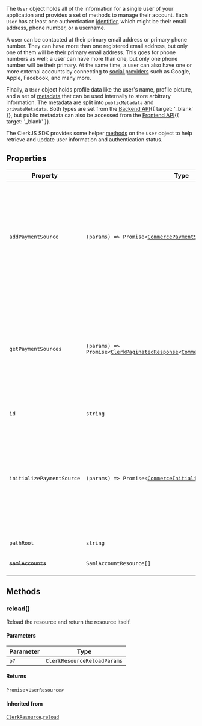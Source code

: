 The `User` object holds all of the information for a single user of your application and provides a set of methods to manage their account. Each `User` has at least one authentication [identifier](/docs/authentication/configuration/sign-up-sign-in-options#identifiers), which might be their email address, phone number, or a username.

A user can be contacted at their primary email address or primary phone number. They can have more than one registered email address, but only one of them will be their primary email address. This goes for phone numbers as well; a user can have more than one, but only one phone number will be their primary. At the same time, a user can also have one or more external accounts by connecting to [social providers](/docs/authentication/social-connections/oauth) such as Google, Apple, Facebook, and many more.

Finally, a `User` object holds profile data like the user's name, profile picture, and a set of [metadata](/docs/users/metadata) that can be used internally to store arbitrary information. The metadata are split into `publicMetadata` and `privateMetadata`. Both types are set from the [Backend API](/docs/reference/backend-api){{ target: '_blank' }}, but public metadata can also be accessed from the [Frontend API](/docs/reference/frontend-api){{ target: '_blank' }}.

The ClerkJS SDK provides some helper [methods](#methods) on the `User` object to help retrieve and update user information and authentication status.

## Properties

| Property                                                       | Type                                                                                                                                                                                              | Description                                                                                                                                                                                                                                                                                                         | Overrides                                                           |
| -------------------------------------------------------------- | ------------------------------------------------------------------------------------------------------------------------------------------------------------------------------------------------- | ------------------------------------------------------------------------------------------------------------------------------------------------------------------------------------------------------------------------------------------------------------------------------------------------------------------- | ------------------------------------------------------------------- |
| <a id="addpaymentsource"></a> `addPaymentSource`               | <code>(params) => Promise\<[CommercePaymentSourceResource](commerce-payment-source-resource.mdx)\></code>                                                                                         | **`Experimental`** This is an experimental API for the Billing feature that is available under a public beta, and the API is subject to change. It is advised to pin the SDK version and the clerk-js version to a specific version to avoid breaking changes. Example: `<ClerkProvider clerkJsVersion="x.x.x" />`. | -                                                                   |
| <a id="getpaymentsources"></a> `getPaymentSources`             | <code>(params) => Promise\<[ClerkPaginatedResponse](/docs/references/javascript/types/clerk-paginated-response)\<[CommercePaymentSourceResource](commerce-payment-source-resource.mdx)\>\></code> | **`Experimental`** This is an experimental API for the Billing feature that is available under a public beta, and the API is subject to change. It is advised to pin the SDK version and the clerk-js version to a specific version to avoid breaking changes. Example: `<ClerkProvider clerkJsVersion="x.x.x" />`. | -                                                                   |
| <a id="id"></a> `id`                                           | `string`                                                                                                                                                                                          | The unique identifier of the resource.                                                                                                                                                                                                                                                                              | [`ClerkResource`](clerk-resource.mdx).[`id`](clerk-resource.mdx#id) |
| <a id="initializepaymentsource"></a> `initializePaymentSource` | <code>(params) => Promise\<[CommerceInitializedPaymentSourceResource](commerce-initialized-payment-source-resource.mdx)\></code>                                                                  | **`Experimental`** This is an experimental API for the Billing feature that is available under a public beta, and the API is subject to change. It is advised to pin the SDK version and the clerk-js version to a specific version to avoid breaking changes. Example: `<ClerkProvider clerkJsVersion="x.x.x" />`. | -                                                                   |
| <a id="pathroot"></a> `pathRoot`                               | `string`                                                                                                                                                                                          | The root path of the resource.                                                                                                                                                                                                                                                                                      | -                                                                   |
| <a id="samlaccounts"></a> ~~`samlAccounts`~~                   | <code>SamlAccountResource[]</code>                                                                                                                                                                | **Deprecated.** Use `enterpriseAccounts` instead.                                                                                                                                                                                                                                                                   | -                                                                   |

## Methods

### reload()

Reload the resource and return the resource itself.

#### Parameters

| Parameter | Type                        |
| --------- | --------------------------- |
| `p?`      | `ClerkResourceReloadParams` |

#### Returns

`Promise`\<`UserResource`\>

#### Inherited from

[`ClerkResource`](clerk-resource.mdx).[`reload`](clerk-resource.mdx#reload)

